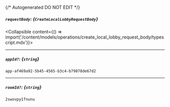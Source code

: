 {/* Autogenerated DO NOT EDIT  */}

##### `requestBody`: *{`CreateLocalLobbyRequestBody`}*
<Collapsible content={() => import('/content/models/operations/create_local_lobby_request_body/typescript.mdx')}>
</Collapsible>

---
##### `appId?`: *{`string`}*
`app-af469a92-5b45-4565-b3c4-b79878de67d2`

---
##### `roomId?`: *{`string`}*
`2swovpy1fnunu`

